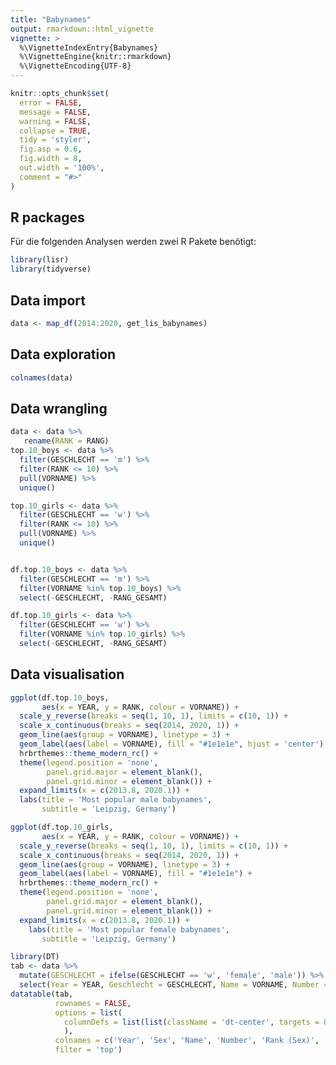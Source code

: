 ```yaml
---
title: "Babynames"
output: rmarkdown::html_vignette
vignette: >
  %\VignetteIndexEntry{Babynames}
  %\VignetteEngine{knitr::rmarkdown}
  %\VignetteEncoding{UTF-8}
---
```


```r
knitr::opts_chunk$set(
  error = FALSE,
  message = FALSE,
  warning = FALSE,
  collapse = TRUE,
  tidy = 'styler',
  fig.asp = 0.6,
  fig.width = 8,
  out.width = '100%',
  comment = "#>"
)
```

## R packages

Für die folgenden Analysen werden zwei R Pakete benötigt:

```r
library(lisr)
library(tidyverse)
```

## Data import

```r
data <- map_df(2014:2020, get_lis_babynames) 
```

## Data exploration

```r
colnames(data)
```

## Data wrangling

```r

data <- data %>% 
   rename(RANK = RANG)
top.10_boys <- data %>%
  filter(GESCHLECHT == 'm') %>%
  filter(RANK <= 10) %>%
  pull(VORNAME) %>%
  unique()

top.10_girls <- data %>%
  filter(GESCHLECHT == 'w') %>%
  filter(RANK <= 10) %>%
  pull(VORNAME) %>%
  unique()


df.top.10_boys <- data %>%
  filter(GESCHLECHT == 'm') %>%
  filter(VORNAME %in% top.10_boys) %>%
  select(-GESCHLECHT, -RANG_GESAMT)

df.top.10_girls <- data %>%
  filter(GESCHLECHT == 'w') %>%
  filter(VORNAME %in% top.10_girls) %>%
  select(-GESCHLECHT, -RANG_GESAMT)
```


## Data visualisation

```r
ggplot(df.top.10_boys,
       aes(x = YEAR, y = RANK, colour = VORNAME)) +
  scale_y_reverse(breaks = seq(1, 10, 1), limits = c(10, 1)) +
  scale_x_continuous(breaks = seq(2014, 2020, 1)) +
  geom_line(aes(group = VORNAME), linetype = 3) +
  geom_label(aes(label = VORNAME), fill = "#1e1e1e", hjust = 'center') +
  hrbrthemes::theme_modern_rc() +
  theme(legend.position = 'none',
        panel.grid.major = element_blank(),
        panel.grid.minor = element_blank()) +
  expand_limits(x = c(2013.8, 2020.1)) +
  labs(title = 'Most popular male babynames',
       subtitle = 'Leipzig, Germany')

```

```r
ggplot(df.top.10_girls,
       aes(x = YEAR, y = RANK, colour = VORNAME)) +
  scale_y_reverse(breaks = seq(1, 10, 1), limits = c(10, 1)) +
  scale_x_continuous(breaks = seq(2014, 2020, 1)) +
  geom_line(aes(group = VORNAME), linetype = 3) +
  geom_label(aes(label = VORNAME), fill = "#1e1e1e") +
  hrbrthemes::theme_modern_rc() +
  theme(legend.position = 'none',
        panel.grid.major = element_blank(),
        panel.grid.minor = element_blank()) +
  expand_limits(x = c(2013.8, 2020.1)) +
    labs(title = 'Most popular female babynames',
       subtitle = 'Leipzig, Germany')
```


```r
library(DT)
tab <- data %>% 
  mutate(GESCHLECHT = ifelse(GESCHLECHT == 'w', 'female', 'male')) %>% 
  select(Year = YEAR, Geschlecht = GESCHLECHT, Name = VORNAME, Number = ANZAHL, Rank_Sex = RANK, Rank_Total = RANG_GESAMT) %>%   arrange(Year, Rank_Total) 
datatable(tab,
          rownames = FALSE,
          options = list(
            columnDefs = list(list(className = 'dt-center', targets = 0:5))
            ),
          colnames = c('Year', 'Sex', 'Name', 'Number', 'Rank (Sex)', 'Rank (Total)'),
          filter = 'top')
```


